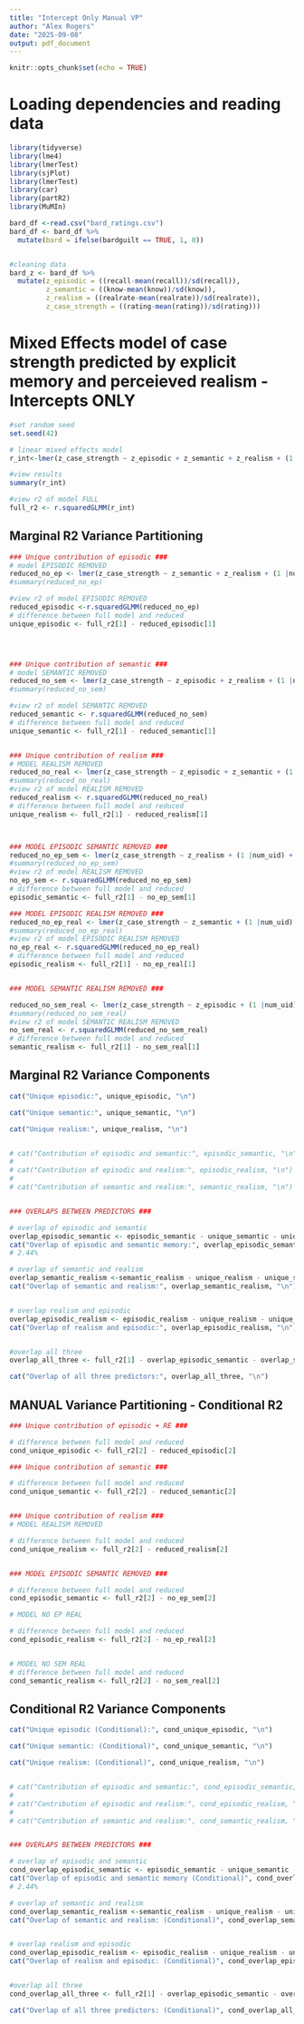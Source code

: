 ```yaml
---
title: "Intercept Only Manual VP"
author: "Alex Rogers"
date: "2025-09-08"
output: pdf_document
---
```


```r
knitr::opts_chunk$set(echo = TRUE)
```


# Loading dependencies and reading data
```r
library(tidyverse)
library(lme4)
library(lmerTest)
library(sjPlot)
library(lmerTest)
library(car)
library(partR2)
library(MuMIn)

bard_df <-read.csv("bard_ratings.csv")
bard_df <- bard_df %>%
  mutate(bard = ifelse(bardguilt == TRUE, 1, 0))


#cleaning data
bard_z <- bard_df %>%
  mutate(z_episodic = ((recall-mean(recall))/sd(recall)),
         z_semantic = ((know-mean(know))/sd(know)),
         z_realism = ((realrate-mean(realrate))/sd(realrate)),
         z_case_strength = ((rating-mean(rating))/sd(rating)))
```

# Mixed Effects model of case strength predicted by explicit memory and perceieved realism - Intercepts ONLY

```r
#set random seed
set.seed(42)

# linear mixed effects model 
r_int<-lmer(z_case_strength ~ z_episodic + z_semantic + z_realism + (1 |num_uid) + (1|scenario), data=bard_z)

#view results
summary(r_int)

#view r2 of model FULL
full_r2 <- r.squaredGLMM(r_int)
```

## Marginal R2 Variance Partitioning 

```r
### Unique contribution of episodic ### 
# model EPISODIC REMOVED
reduced_no_ep <- lmer(z_case_strength ~ z_semantic + z_realism + (1 |num_uid) + (1|scenario), data=bard_z)
#summary(reduced_no_ep)

#view r2 of model EPISODIC REMOVED
reduced_episodic <-r.squaredGLMM(reduced_no_ep)
# difference between full model and reduced
unique_episodic <- full_r2[1] - reduced_episodic[1]




### Unique contribution of semantic ###
# model SEMANTIC REMOVED
reduced_no_sem <- lmer(z_case_strength ~ z_episodic + z_realism + (1 |num_uid) + (1|scenario), data=bard_z)
#summary(reduced_no_sem)

#view r2 of model SEMANTIC REMOVED
reduced_semantic <- r.squaredGLMM(reduced_no_sem)
# difference between full model and reduced
unique_semantic <- full_r2[1] - reduced_semantic[1]


### Unique contribution of realism ###
# MODEL REALISM REMOVED
reduced_no_real <- lmer(z_case_strength ~ z_episodic + z_semantic + (1 |num_uid) + (1|scenario), data=bard_z)
#summary(reduced_no_real)
#view r2 of model REALISM REMOVED
reduced_realism <- r.squaredGLMM(reduced_no_real)
# difference between full model and reduced
unique_realism <- full_r2[1] - reduced_realism[1]



### MODEL EPISODIC SEMANTIC REMOVED ###
reduced_no_ep_sem <- lmer(z_case_strength ~ z_realism + (1 |num_uid) + (1|scenario), data=bard_z)
#summary(reduced_no_ep_sem)
#view r2 of model REALISM REMOVED
no_ep_sem <- r.squaredGLMM(reduced_no_ep_sem)
# difference between full model and reduced
episodic_semantic <- full_r2[1] - no_ep_sem[1]

### MODEL EPISODIC REALISM REMOVED ###
reduced_no_ep_real <- lmer(z_case_strength ~ z_semantic + (1 |num_uid) + (1|scenario), data=bard_z)
#summary(reduced_no_ep_real)
#view r2 of model EPISODIC REALISM REMOVED
no_ep_real <- r.squaredGLMM(reduced_no_ep_real)
# difference between full model and reduced
episodic_realism <- full_r2[1] - no_ep_real[1]


### MODEL SEMANTIC REALISM REMOVED ### 

reduced_no_sem_real <- lmer(z_case_strength ~ z_episodic + (1 |num_uid) + (1|scenario), data=bard_z)
#summary(reduced_no_sem_real)
#view r2 of model SEMANTIC REALISM REMOVED
no_sem_real <- r.squaredGLMM(reduced_no_sem_real)
# difference between full model and reduced
semantic_realism <- full_r2[1] - no_sem_real[1]
```

## Marginal R2 Variance Components 

```r
cat("Unique episodic:", unique_episodic, "\n")

cat("Unique semantic:", unique_semantic, "\n")

cat("Unique realism:", unique_realism, "\n")


# cat("Contribution of episodic and semantic:", episodic_semantic, "\n")
#
# cat("Contribution of episodic and realism:", episodic_realism, "\n")
#
# cat("Contribution of semantic and realism:", semantic_realism, "\n")


### OVERLAPS BETWEEN PREDICTORS ###

# overlap of episodic and semantic
overlap_episodic_semantic <- episodic_semantic - unique_semantic - unique_episodic
cat("Overlap of episodic and semantic memory:", overlap_episodic_semantic, "\n")
# 2.44%

# overlap of semantic and realism
overlap_semantic_realism <-semantic_realism - unique_realism - unique_semantic
cat("Overlap of semantic and realism:", overlap_semantic_realism, "\n")


# overlap realism and episodic
overlap_episodic_realism <- episodic_realism - unique_realism - unique_episodic
cat("Overlap of realism and episodic:", overlap_episodic_realism, "\n")


#overlap all three
overlap_all_three <- full_r2[1] - overlap_episodic_semantic - overlap_semantic_realism - overlap_episodic_realism - unique_realism - unique_episodic - unique_semantic

cat("Overlap of all three predictors:", overlap_all_three, "\n")

```

## MANUAL Variance Partitioning - Conditional R2 ##

```r
### Unique contribution of episodic + RE ### 

# difference between full model and reduced
cond_unique_episodic <- full_r2[2] - reduced_episodic[2]

### Unique contribution of semantic ###

# difference between full model and reduced
cond_unique_semantic <- full_r2[2] - reduced_semantic[2]


### Unique contribution of realism ###
# MODEL REALISM REMOVED

# difference between full model and reduced
cond_unique_realism <- full_r2[2] - reduced_realism[2]


### MODEL EPISODIC SEMANTIC REMOVED ###

# difference between full model and reduced
cond_episodic_semantic <- full_r2[2] - no_ep_sem[2]

# MODEL NO EP REAL 

# difference between full model and reduced
cond_episodic_realism <- full_r2[2] - no_ep_real[2]


# MODEL NO SEM REAL 
# difference between full model and reduced
cond_semantic_realism <- full_r2[2] - no_sem_real[2]


```

## Conditional R2 Variance Components 

```r
cat("Unique episodic (Conditional):", cond_unique_episodic, "\n")

cat("Unique semantic: (Conditional)", cond_unique_semantic, "\n")

cat("Unique realism: (Conditional)", cond_unique_realism, "\n")


# cat("Contribution of episodic and semantic:", cond_episodic_semantic, "\n")
# 
# cat("Contribution of episodic and realism:", cond_episodic_realism, "\n")
# 
# cat("Contribution of semantic and realism:", cond_semantic_realism, "\n")


### OVERLAPS BETWEEN PREDICTORS ###

# overlap of episodic and semantic
cond_overlap_episodic_semantic <- episodic_semantic - unique_semantic - unique_episodic
cat("Overlap of episodic and semantic memory (Conditional)", cond_overlap_episodic_semantic, "\n")
# 2.44%

# overlap of semantic and realism
cond_overlap_semantic_realism <-semantic_realism - unique_realism - unique_semantic
cat("Overlap of semantic and realism: (Conditional)", cond_overlap_semantic_realism, "\n")


# overlap realism and episodic
cond_overlap_episodic_realism <- episodic_realism - unique_realism - unique_episodic
cat("Overlap of realism and episodic: (Conditional)", cond_overlap_episodic_realism, "\n")


#overlap all three
cond_overlap_all_three <- full_r2[1] - overlap_episodic_semantic - overlap_semantic_realism - overlap_episodic_realism - unique_realism - unique_episodic - unique_semantic

cat("Overlap of all three predictors: (Conditional)", cond_overlap_all_three, "\n")
```



